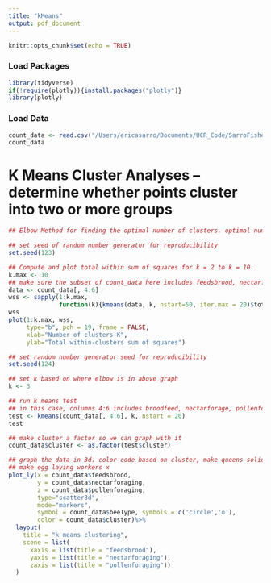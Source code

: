 ```yaml
---
title: "kMeans"
output: pdf_document
---
```


```r
knitr::opts_chunk$set(echo = TRUE)
```

### Load Packages
```r
library(tidyverse)
if(!require(plotly)){install.packages("plotly")}
library(plotly)
```
### Load Data
```r
count_data <- read.csv("/Users/ericasarro/Documents/UCR_Code/SarroFisher/Manuscript_analyses/count_data.csv")
count_data

```



# K Means Cluster Analyses -- determine whether points cluster into two or more groups
```r
## Elbow Method for finding the optimal number of clusters. optimal number of clusters = elbow of the graph. (in this case 3)

## set seed of random number generator for reproducibility
set.seed(123)

## Compute and plot total within sum of squares for k = 2 to k = 10.
k.max <- 10
## make sure the subset of count_data here includes feedsbrood, nectarforage, pollenforage, egglay
data <- count_data[, 4:6]
wss <- sapply(1:k.max, 
              function(k){kmeans(data, k, nstart=50, iter.max = 20)$tot.withinss})
wss
plot(1:k.max, wss,
     type="b", pch = 19, frame = FALSE, 
     xlab="Number of clusters K",
     ylab="Total within-clusters sum of squares")
```

```r
## set random number generator seed for reproducibility
set.seed(124)

## set k based on where elbow is in above graph
k <- 3

## run k means test
## in this case, columns 4:6 includes broodfeed, nectarforage, pollenforage
test <- kmeans(count_data[, 4:6], k, nstart = 20)
test
```

```r
## make cluster a factor so we can graph with it
count_data$cluster <- as.factor(test$cluster)

## graph the data in 3d. color code based on cluster, make queens solid circles and workers open circles. 
## make egg laying workers x 
plot_ly(x = count_data$feedsbrood, 
        y = count_data$nectarforaging, 
        z = count_data$pollenforaging, 
        type="scatter3d", 
        mode="markers",
        symbol = count_data$beeType, symbols = c('circle','o'),
        color = count_data$cluster)%>%
  layout(
    title = "k means clustering",
    scene = list(
      xaxis = list(title = "feedsbrood"),
      yaxis = list(title = "nectarforaging"),
      zaxis = list(title = "pollenforaging"))
  )
```
                     
